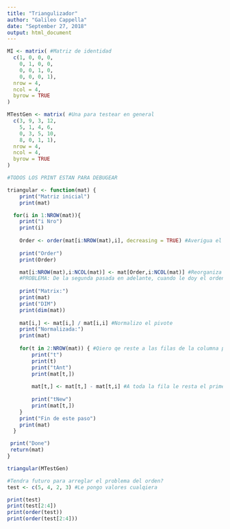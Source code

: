 ---
title: "Triangulizador"
author: "Galileo Cappella"
date: "September 27, 2018"
output: html_document
---

```{r}
MI <- matrix( #Matriz de identidad
  c(1, 0, 0, 0,
    0, 1, 0, 0,
    0, 0, 1, 0,
    0, 0, 0, 1),
  nrow = 4,
  ncol = 4,
  byrow = TRUE
)

MTestGen <- matrix( #Una para testear en general
  c(3, 9, 3, 12,
    5, 1, 4, 6,
    0, 3, 5, 10,
    8, 0, 1, 1),
  nrow = 4,
  ncol = 4,
  byrow = TRUE
)
```

```{r}
#TODOS LOS PRINT ESTAN PARA DEBUGEAR

triangular <- function(mat) {
    print("Matriz inicial")
    print(mat)

  for(i in 1:NROW(mat)){
    print("i Nro")
    print(i)
    
    Order <- order(mat[i:NROW(mat),i], decreasing = TRUE) #Averigua el orden (decreciente) para la columna qe esta. Esto me asegura qe no haya un cero en el pivote (lo normalizo despues de ordenarlas).
    
    print("Order")
    print(Order)

    mat[i:NROW(mat),i:NCOL(mat)] <- mat[Order,i:NCOL(mat)] #Reorganiza las filas en base a las columnas qe todavia no triangul'o.
    #PROBLEMA: De la segunda pasada en adelante, cuando le doy el orden le estoy diciendo (en base a los valores para el orden qe qeda despues de la primera pasada usando MTestGen): "A la [2,] reemplazala con [2,], a la [3,] con [3,] y a la [4,] con [1,]". PORQE ESE ES EL ORDEN DE LAS TRES FILAS QE LE PEDI QE ORGANIZE, TENDRIA QE QEDAR: "A la [2,] reemplazala con [3,], a la [3,] con [4,] y a la [4,] con [2,]". Para entender mejor, revisar: "Fin de este paso" (i = 1);  "Order" (i = 2); "Matrix" (i = 2).
    
    print("Matrix:")
    print(mat)
    print("DIM")
    print(dim(mat))
    
    mat[i,] <- mat[i,] / mat[i,i] #Normalizo el pivote
    print("Normalizada:")
    print(mat)
    
    for(t in 2:NROW(mat)) { #Qiero qe reste a las filas de la columna para volver cero a esta columna (excepto por el pivote).
        print("t")
        print(t)
        print("tAnt")
        print(mat[t,])
        
        mat[t,] <- mat[t,] - mat[t,i] #A toda la fila le resta el primer valor
        
        print("tNew")
        print(mat[t,])
    }
    print("Fin de este paso")
    print(mat)
  }

 print("Done")
 return(mat)
}

triangular(MTestGen)
```
```{r}
#Tendra futuro para arreglar el problema del orden?
test <- c(5, 4, 2, 3) #Le pongo valores cualqiera

print(test)
print(test[2:4])
print(order(test))
print(order(test[2:4]))
```

